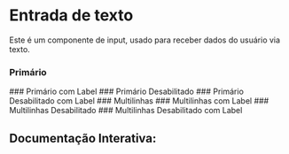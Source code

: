 

<Meta of={Story} />

# Entrada de texto

Este é um componente de input, usado para receber dados do usuário via texto.

### Primário
<Canvas of={Story.Primary} />
### Primário com Label
<Canvas of={Story.PrimaryWithLabel} />
### Primário Desabilitado
<Canvas of={Story.PrimaryDisabled} />
### Primário Desabilitado com Label
<Canvas of={Story.PrimaryDisabledWithLabel} />
### Multilinhas
<Canvas of={Story.Multiline} />
### Multilinhas com Label
<Canvas of={Story.MultilineWithLabel} />
### Multilinhas Desabilitado
<Canvas of={Story.MultilineDisabled} />
### Multilinhas Desabilitado com Label
<Canvas of={Story.MultilineDisabledWithLabel} />


## Documentação Interativa:
<Primary />
<Controls />

